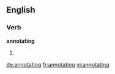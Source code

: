 
==English==

===Verb===
'''annotating'''

# {{present participle of|annotate}}

[[de:annotating]]
[[fr:annotating]]
[[vi:annotating]]